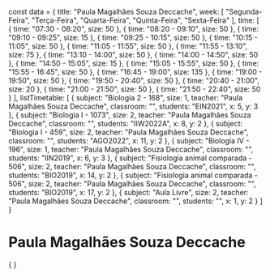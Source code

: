 const data = {
  title: "Paula Magalhães Souza Deccache",
  week: [
    "Segunda-Feira",
    "Terça-Feira",
    "Quarta-Feira",
    "Quinta-Feira",
    "Sexta-Feira"
  ],
  time: [
    {
      time: "07:30 - 08:20",
      size: 50
    },
    {
      time: "08:20 - 09:10",
      size: 50
    },
    {
      time: "09:10 - 09:25",
      size: 15
    },
    {
      time: "09:25 - 10:15",
      size: 50
    },
    {
      time: "10:15 - 11:05",
      size: 50
    },
    {
      time: "11:05 - 11:55",
      size: 50
    },
    {
      time: "11:55 - 13:10",
      size: 75
    },
    {
      time: "13:10 - 14:00",
      size: 50
    },
    {
      time: "14:00 - 14:50",
      size: 50
    },
    {
      time: "14:50 - 15:05",
      size: 15
    },
    {
      time: "15:05 - 15:55",
      size: 50
    },
    {
      time: "15:55 - 16:45",
      size: 50
    },
    {
      time: "16:45 - 19:00",
      size: 135
    },
    {
      time: "19:00 - 19:50",
      size: 50
    },
    {
      time: "19:50 - 20:40",
      size: 50
    },
    {
      time: "20:40 - 21:00",
      size: 20
    },
    {
      time: "21:00 - 21:50",
      size: 50
    },
    {
      time: "21:50 - 22:40",
      size: 50
    }
  ],
  listTimetable: [
    {
      subject: "Biologia 2 - 168",
      size: 1,
      teacher: "Paula Magalhães Souza Deccache",
      classroom: "",
      students: "EIN2021",
      x: 5,
      y: 3
    },
    {
      subject: "Biologia I - 1073",
      size: 2,
      teacher: "Paula Magalhães Souza Deccache",
      classroom: "",
      students: "IIW2022A",
      x: 8,
      y: 2
    },
    {
      subject: "Biologia I - 459",
      size: 2,
      teacher: "Paula Magalhães Souza Deccache",
      classroom: "",
      students: "AGO2022",
      x: 11,
      y: 2
    },
    {
      subject: "Biologia IV - 196",
      size: 1,
      teacher: "Paula Magalhães Souza Deccache",
      classroom: "",
      students: "IIN2019",
      x: 6,
      y: 3
    },
    {
      subject: "Fisiologia animal comparada - 506",
      size: 2,
      teacher: "Paula Magalhães Souza Deccache",
      classroom: "",
      students: "BIO2019",
      x: 14,
      y: 2
    },
    {
      subject: "Fisiologia animal comparada - 506",
      size: 2,
      teacher: "Paula Magalhães Souza Deccache",
      classroom: "",
      students: "BIO2019",
      x: 17,
      y: 2
    },
    {
      subject: "Aula Livre",
      size: 2,
      teacher: "Paula Magalhães Souza Deccache",
      classroom: "",
      students: "",
      x: 1,
      y: 2
    }
  ]
}

# Paula Magalhães Souza Deccache

<div>
    {
        <Grid
            title={data.title}
            weekDays={data.week}
            time={data.time}
            listClasses={data.listTimetable}
        />
    }
</div>